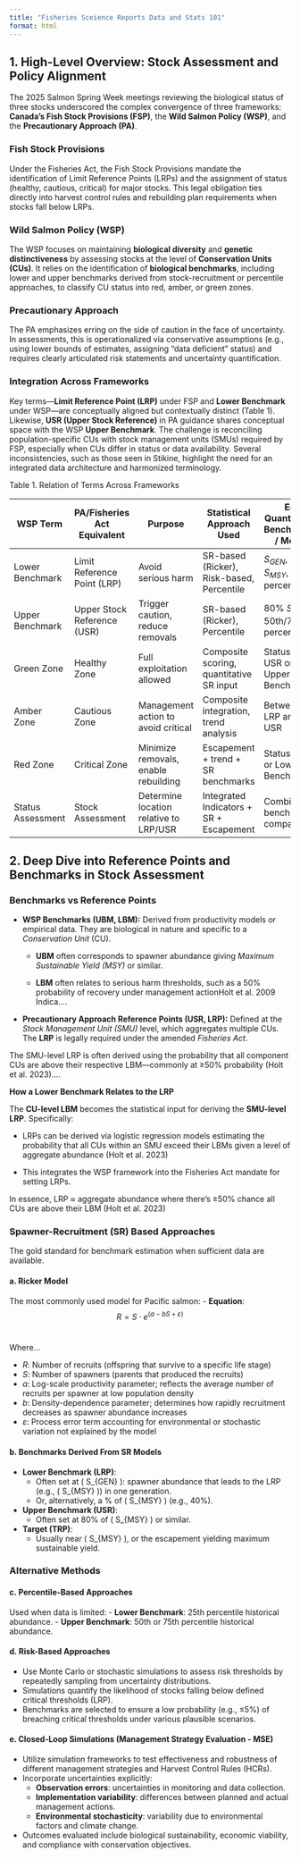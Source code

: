 ```yaml
---
title: "Fisheries Sceience Reports Data and Stats 101"
format: html
---
```


## **1. High-Level Overview: Stock Assessment and Policy Alignment**

The 2025 Salmon Spring Week meetings reviewing the biological status of three stocks underscored the complex convergence of three frameworks: **Canada's Fish Stock Provisions (FSP)**, the **Wild Salmon Policy (WSP)**, and the **Precautionary Approach (PA)**.

### **Fish Stock Provisions**

Under the Fisheries Act, the Fish Stock Provisions mandate the identification of Limit Reference Points (LRPs) and the assignment of status (healthy, cautious, critical) for major stocks. This legal obligation ties directly into harvest control rules and rebuilding plan requirements when stocks fall below LRPs.

### **Wild Salmon Policy (WSP)**

The WSP focuses on maintaining **biological diversity** and **genetic distinctiveness** by assessing stocks at the level of **Conservation Units (CUs)**. It relies on the identification of **biological benchmarks**, including lower and upper benchmarks derived from stock-recruitment or percentile approaches, to classify CU status into red, amber, or green zones.

### **Precautionary Approach**

The PA emphasizes erring on the side of caution in the face of uncertainty. In assessments, this is operationalized via conservative assumptions (e.g., using lower bounds of estimates, assigning "data deficient" status) and requires clearly articulated risk statements and uncertainty quantification.

### **Integration Across Frameworks**

Key terms---**Limit Reference Point (LRP)** under FSP and **Lower Benchmark** under WSP---are conceptually aligned but contextually distinct (Table 1). Likewise, **USR (Upper Stock Reference)** in PA guidance shares conceptual space with the WSP **Upper Benchmark**. The challenge is reconciling population-specific CUs with stock management units (SMUs) required by FSP, especially when CUs differ in status or data availability. Several inconsistencies, such as those seen in Stikine, highlight the need for an integrated data architecture and harmonized terminology.

Table 1. Relation of Terms Across Frameworks

| WSP Term | PA/Fisheries Act Equivalent | Purpose | Statistical Approach Used | Eg. Quantitative Benchmarks / Model |
|----|----|----|----|----|
| Lower Benchmark | Limit Reference Point (LRP) | Avoid serious harm | SR-based (Ricker), Risk-based, Percentile | $S_{GEN}$, 40% $S_{MSY}$, 25th percentile |
| Upper Benchmark | Upper Stock Reference (USR) | Trigger caution, reduce removals | SR-based (Ricker), Percentile | 80% $S_{MSY}$, 50th/75th percentile |
| Green Zone | Healthy Zone | Full exploitation allowed | Composite scoring, quantitative SR input | Status $\geq$ USR or Upper Benchmark |
| Amber Zone | Cautious Zone | Management action to avoid critical | Composite integration, trend analysis | Between LRP and USR |
| Red Zone | Critical Zone | Minimize removals, enable rebuilding | Escapement + trend + SR benchmarks | Status \< LRP or Lower Benchmark |
| Status Assessment | Stock Assessment | Determine location relative to LRP/USR | Integrated Indicators + SR + Escapement | Combined benchmark comparison |

## **2. Deep Dive into Reference Points and Benchmarks in Stock Assessment**

### Benchmarks vs Reference Points

-   **WSP Benchmarks (UBM, LBM):** Derived from productivity models or empirical data. They are biological in nature and specific to a *Conservation Unit* (CU).

    -   **UBM** often corresponds to spawner abundance giving *Maximum Sustainable Yield (MSY)* or similar.

    -   **LBM** often relates to serious harm thresholds, such as a 50% probability of recovery under management actionHolt et al. 2009 Indica....

-   **Precautionary Approach Reference Points (USR, LRP):** Defined at the *Stock Management Unit (SMU)* level, which aggregates multiple CUs. The **LRP** is legally required under the amended *Fisheries Act*.

The SMU-level LRP is often derived using the probability that all component CUs are above their respective LBM---commonly at ≥50% probability (Holt et al. 2023)....

**How a Lower Benchmark Relates to the LRP**

The **CU-level LBM** becomes the statistical input for deriving the **SMU-level LRP**. Specifically:

-   LRPs can be derived via logistic regression models estimating the probability that all CUs within an SMU exceed their LBMs given a level of aggregate abundance (Holt et al. 2023)

-   This integrates the WSP framework into the Fisheries Act mandate for setting LRPs.

In essence, LRP ≈ aggregate abundance where there's ≥50% chance all CUs are above their LBM (Holt et al. 2023)

### **Spawner-Recruitment (SR) Based Approaches**

The gold standard for benchmark estimation when sufficient data are available.

#### a. **Ricker Model**

The most commonly used model for Pacific salmon: - **Equation**:\
$$
R = S \cdot e^{(a - bS + \varepsilon)}
$$\

Where...

-   $R$: Number of recruits (offspring that survive to a specific life stage)
-   $S$: Number of spawners (parents that produced the recruits)
-   $a$: Log-scale productivity parameter; reflects the average number of recruits per spawner at low population density
-   $b$: Density-dependence parameter; determines how rapidly recruitment decreases as spawner abundance increases
-   $\varepsilon$: Process error term accounting for environmental or stochastic variation not explained by the model

#### b. **Benchmarks Derived From SR Models**

-   **Lower Benchmark (LRP)**:
    -   Often set at ( S\_{GEN} ): spawner abundance that leads to the LRP (e.g., ( S\_{MSY} )) in one generation.
    -   Or, alternatively, a % of ( S\_{MSY} ) (e.g., 40%).
-   **Upper Benchmark (USR)**:
    -   Often set at 80% of ( S\_{MSY} ) or similar.
-   **Target (TRP)**:
    -   Usually near ( S\_{MSY} ), or the escapement yielding maximum sustainable yield.

### Alternative Methods

#### c. **Percentile-Based Approaches**

Used when data is limited:
- **Lower Benchmark**: 25th percentile historical abundance.
- **Upper Benchmark**: 50th or 75th percentile historical abundance.


#### d. Risk-Based Approaches

- Use Monte Carlo or stochastic simulations to assess risk thresholds by repeatedly sampling from uncertainty distributions.
- Simulations quantify the likelihood of stocks falling below defined critical thresholds (LRP).
- Benchmarks are selected to ensure a low probability (e.g., ≤5%) of breaching critical thresholds under various plausible scenarios.

#### e. Closed-Loop Simulations (Management Strategy Evaluation - MSE)

- Utilize simulation frameworks to test effectiveness and robustness of different management strategies and Harvest Control Rules (HCRs).
- Incorporate uncertainties explicitly:
  - **Observation errors**: uncertainties in monitoring and data collection.
  - **Implementation variability**: differences between planned and actual management actions.
  - **Environmental stochasticity**: variability due to environmental factors and climate change.
- Outcomes evaluated include biological sustainability, economic viability, and compliance with conservation objectives.




